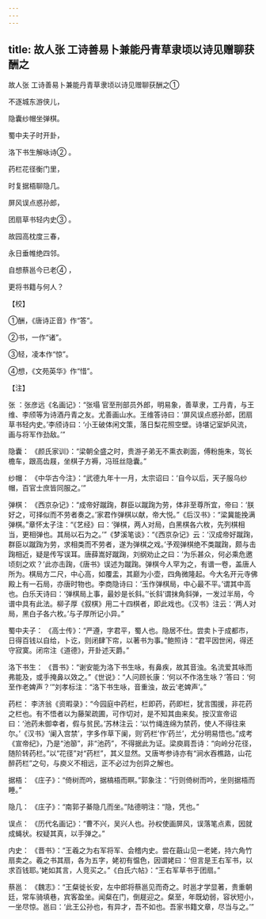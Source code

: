 ```yaml
---
---
---
```

title: 故人张 工诗善易卜兼能丹青草隶顷以诗见赠聊获酬之
---



故人张 工诗善易卜兼能丹青草隶顷以诗见赠聊获酬之①


不逐城东游侠儿，

隐囊纱帽坐弹棋。

蜀中夫子时开卦，

洛下书生解咏诗② 。

药栏花径衡门里，

时复据梧聊隐几。

屏风误点惑孙郎，

团扇草书轻内史③ 。

故园高枕度三春，

永日垂帷绝四邻。

自想蔡邕今已老④ ，

更将书籍与何人？

【校】

①酬，《唐诗正音》作“答”。

②书，一作“诸”。

③轻，凌本作“惊”。

④想，《文苑英华》作“惜”。

【注】

张 ：张彦远《名画记》：“张塌 官至刑部员外郎，明易象，善草隶，工丹青，与王维、李颀等为诗酒丹青之友。尤善画山水。王维答诗曰：‘屏风误点惑孙郎，团扇草书轻内史。’李颀诗曰：‘小王破体闲文策，落日梨花照空壁。诗堪记室妒风流，画与将军作劲敌。’”

隐囊： 《颜氏家训》：“梁朝全盛之时，贵游子弟无不熏衣剃面，傅粉施朱，驾长檐车，跟高齿屐，坐棋子方褥，冯班丝隐囊。”

纱帽： 《中华古今注》：“武德九年十一月，太宗诏曰：‘自今以后，天子服乌纱帽，百官士庶皆同服之。’”

弹棋： 《西京杂记》：“成帝好蹴踘，群臣以蹴踘为劳，体非至尊所宜，帝曰：‘朕好之，可择似而不劳者奏之。’家君作弹棋以献，帝大悦。”《后汉书》：“梁冀能挽满弹棋。”章怀太子注：“《艺经》曰：‘弹棋，两人对局，白黑棋各六枚，先列棋相当，更相弹也。其局以石为之。’”《梦溪笔谈》：“《西京杂记》云：‘汉成帝好蹴踘，群臣以蹴踘为劳，求相类而不劳者，遂为弹棋之戏。’予观弹棋绝不类蹴踘，颇与击踘相近，疑是传写误耳。唐薛嵩好蹴踘，刘纲劝止之曰：‘为乐甚众，何必乘危邀顷刻之欢？’此亦击踘，《唐书》误述为蹴踘。弹棋今人罕为之，有谱一卷，盖唐人所为。棋局方二尺，中心高，如覆盂，其巅为小壶，四角微隆起。今大名开元寺佛殿上有一石局，亦唐时物也。李商隐诗曰：‘玉作弹棋局，中心最不平。’谓其中高也。白乐天诗曰：‘弹棋局上事，最妙是长斜。’‘长斜’谓抹角斜弹，一发过半局，今谱中具有此法。柳子厚《叙棋》用二十四棋者，即此戏也。《汉书》注云：‘两人对局，黑白子各六枚。’与子厚所记小异。”

蜀中夫子： 《高士传》：“严遵，字君平，蜀人也。隐居不仕。尝卖卜于成都市，日得百钱以自给，卜讫，则闭肆下帘，以著书为事。”鲍照诗：“君平因世闲，得还守寂寞。闭帘注《道德》，开卦述天爵。”

洛下书生： 《晋书》：“谢安能为洛下书生咏，有鼻疾，故其音浊。名流爱其咏而弗能及，或手掩鼻以效之。”《世说》：“人问顾长康：‘何以不作洛生咏？’答曰：‘何至作老婢声？’”刘孝标注：“洛下书生咏，音重浊，故云‘老婢声’。”

药栏： 李济翁《资暇录》：“今园庭中药栏，栏即药，药即栏，犹言围援，非花药之栏也。有不悟者以为藤架疏圃，可作切对，是不知其由来矣。按汉宣帝诏曰：‘池药未御幸者，假与贫民。’苏林注云：‘以竹绳连绵为禁药，使人不得往来尔。’《汉书》‘阑入宫禁’，字多作草下阑，则‘药栏’作‘药兰’，尤分明易悟也。”成考《宣帝纪》，乃是“池篽”，非“池药”，不得据此为证。梁庾肩吾诗：“向岭分花径，随阶转药栏。”以“花径”对“药栏”，其义显然。又唐岑参诗亦有“涧水吞樵路，山花醉药栏”之句，与庾义不相远，正不必过为创异之解也。

据梧： 《庄子》：“倚树而吟，据槁梧而瞑。”郭象注：“行则倚树而吟，坐则据梧而睡。”

隐几： 《庄子》：“南郭子綦隐几而坐。”陆德明注：“隐，凭也。”

误点： 《历代名画记》：“曹不兴，吴兴人也。孙权使画屏风，误落笔点素，因就成蝇状。权疑其真，以手弹之。”

内史： 《晋书》：“王羲之为右军将军、会稽内史。尝在蕺山见一老姥，持六角竹扇卖之。羲之书其扇，各为五字，姥初有愠色，因谓姥曰：‘但言是王右军书，以求百钱耶。’姥如其言，人竞买之。”《白氏六帖》：“王右军草书于团扇。”

蔡邕： 《魏志》：“王粲徙长安，左中郎将蔡邕见而奇之。时邕才学显著，贵重朝廷，常车骑填巷，宾客盈坐。闻粲在门，倒屣迎之。粲至，年既幼弱，容状短小，一坐尽惊。邕曰：‘此王公孙也，有异才，吾不如也。吾家书籍文章，尽当与之。’”